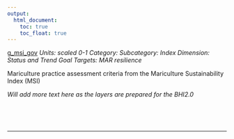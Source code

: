 ```yaml
---
output:
  html_document:
    toc: true
    toc_float: true
---
```


[g_msi_gov](https://github.com/OHI-Science/bhi/blob/master/baltic/layers/g_msi_gov_gl2018.csv)
*Units: scaled 0-1*
*Category:*
*Subcategory:*
*Index Dimension: Status and Trend*
*Goal Targets: MAR resilience*

Mariculture practice assessment criteria from the Mariculture Sustainability Index (MSI)

*Will add more text here as the layers are prepared for the BHI2.0*

<br>



<br>

--- 
